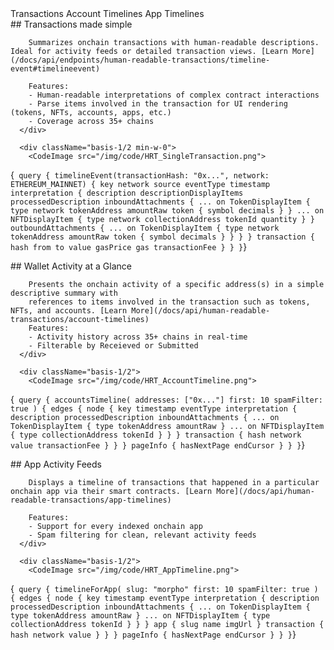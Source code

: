 

<TabGroup>
  <TabList className="md:-mb-8 md:h-12 whitespace-nowrap overflow-x-auto">
    <Tab className="zapper-tab text-lg">Transactions</Tab>
    <Tab className="zapper-tab text-lg">Account Timelines</Tab>
    <Tab className="zapper-tab text-lg">App Timelines</Tab>
  </TabList>

  <TabPanels>
    <TabPanel className="lg:flex gap-8">
      <div className="basis-1/2 md:mt-14">
        ## Transactions made simple

        Summarizes onchain transactions with human-readable descriptions. Ideal for activity feeds or detailed transaction views. [Learn More](/docs/api/endpoints/human-readable-transactions/timeline-event#timelineevent)

        Features:
        - Human-readable interpretations of complex contract interactions
        - Parse items involved in the transaction for UI rendering (tokens, NFTs, accounts, apps, etc.) 
        - Coverage across 35+ chains
      </div>

      <div className="basis-1/2 min-w-0">
        <CodeImage src="/img/code/HRT_SingleTransaction.png">
{`
query {
  timelineEvent(transactionHash: "0x...", network: ETHEREUM_MAINNET) {
    key
    network
    source
    eventType
    timestamp
    interpretation {
      description
      descriptionDisplayItems
      processedDescription
      inboundAttachments {
        ... on TokenDisplayItem {
          type
          network
          tokenAddress
          amountRaw
          token {
            symbol
            decimals
          }
        }
        ... on NFTDisplayItem {
          type
          network
          collectionAddress
          tokenId
          quantity
        }
      }
      outboundAttachments {
        ... on TokenDisplayItem {
          type
          network
          tokenAddress
          amountRaw
          token {
            symbol
            decimals
          }
        }
      }
    }
    transaction {
      hash
      from
      to
      value
      gasPrice
      gas
      transactionFee
    }
  }
}`}
        </CodeImage>
      </div>
    </TabPanel>
    <TabPanel className="lg:flex gap-8">
      <div className="basis-1/2 md:mt-14">
        ## Wallet Activity at a Glance

        Presents the onchain activity of a specific address(s) in a simple descriptive summary with
        references to items involved in the transaction such as tokens, NFTs, and accounts. [Learn More](/docs/api/human-readable-transactions/account-timelines)
        Features:
        - Activity history across 35+ chains in real-time
        - Filterable by Receieved or Submitted
      </div>

      <div className="basis-1/2">
        <CodeImage src="/img/code/HRT_AccountTimeline.png">
{`
query {
  accountsTimeline(
    addresses: ["0x..."]
    first: 10
    spamFilter: true
  ) {
    edges {
      node {
        key
        timestamp
        eventType
        interpretation {
          description
          processedDescription
          inboundAttachments {
            ... on TokenDisplayItem {
              type
              tokenAddress
              amountRaw
            }
            ... on NFTDisplayItem {
              type
              collectionAddress
              tokenId
            }
          }
        }
        transaction {
          hash
          network
          value
          transactionFee
        }
      }
    }
    pageInfo {
      hasNextPage
      endCursor
    }
  }
}`}
        </CodeImage>
      </div>
    </TabPanel>
    <TabPanel className="lg:flex gap-8">
      <div className="basis-1/2 md:mt-14">
        ## App Activity Feeds

        Displays a timeline of transactions that happened in a particular onchain app via their smart contracts. [Learn More](/docs/api/human-readable-transactions/app-timelines)

        Features:
        - Support for every indexed onchain app
        - Spam filtering for clean, relevant activity feeds
      </div>

      <div className="basis-1/2">
        <CodeImage src="/img/code/HRT_AppTimeline.png">
{`
query {
  timelineForApp(
    slug: "morpho"
    first: 10
    spamFilter: true
  ) {
    edges {
      node {
        key
        timestamp
        eventType
        interpretation {
          description
          processedDescription
          inboundAttachments {
            ... on TokenDisplayItem {
              type
              tokenAddress
              amountRaw
            }
            ... on NFTDisplayItem {
              type
              collectionAddress
              tokenId
            }
          }
        }
        app {
          slug
          name
          imgUrl
        }
        transaction {
          hash
          network
          value
        }
      }
    }
    pageInfo {
      hasNextPage
      endCursor
    }
  }
}`}
        </CodeImage>
      </div>
    </TabPanel>
  </TabPanels>
</TabGroup>
